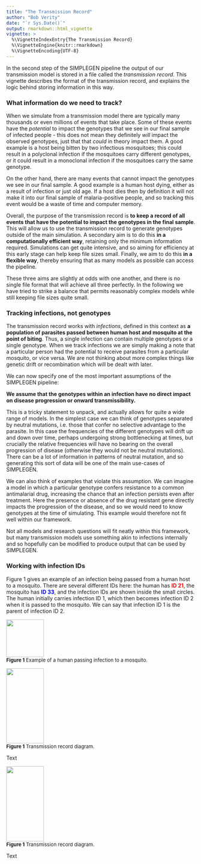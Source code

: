 ---
title: "The Transmission Record"
author: "Bob Verity"
date: "`r Sys.Date()`"
output: rmarkdown::html_vignette
vignette: >
  %\VignetteIndexEntry{The Transmission Record}
  %\VignetteEngine{knitr::rmarkdown}
  %\VignetteEncoding{UTF-8}
---

<!---
Example comment
-->

In the second step of the SIMPLEGEN pipeline the output of our transmission model is stored in a file called the *transmission record*. This vignette describes the format of the transmission record, and explains the logic behind storing information in this way.

### What information do we need to track?

When we simulate from a transmission model there are typically many thousands or even millions of events that take place. Some of these events have the *potential* to impact the genotypes that we see in our final sample of infected people - this does not mean they definitely *will* impact the observed genotypes, just that that *could* in theory impact them. A good example is a host being bitten by two infectious mosquitoes; this could result in a polyclonal infection if the mosquitoes carry different genotypes, or it could result in a monoclonal infection if the mosquitoes carry the same genotype.

On the other hand, there are many events that cannot impact the genotypes we see in our final sample. A good example is a human host dying, either as a result of infection or just old age. If a host dies then by definition it will not make it into our final sample of malaria-positive people, and so tracking this event would be a waste of time and computer memory.

Overall, the purpose of the transmission record is **to keep a record of all events that have the potential to impact the genotypes in the final sample**. This will allow us to use the transmission record to generate genotypes outside of the main simulation. A secondary aim is to do this **in a computationally efficient way**, retaining only the minimum information required. Simulations can get quite intensive, and so aiming for efficiency at this early stage can help keep file sizes small. Finally, we aim to do this **in a flexible way**, thereby ensuring that as many models as possible can access the pipeline.

These three aims are slightly at odds with one another, and there is no single file format that will achieve all three perfectly. In the following we have tried to strike a balance that permits reasonably complex models while still keeping file sizes quite small.


### Tracking infections, not genotypes

The transmission record works with *infections*, defined in this context as **a population of parasites passed between human host and mosquito at the point of biting**. Thus, a single infection can contain multiple genotypes or a single genotype. When we track infections we are simply making a note that a particular person had the potential to receive parasites from a particular mosquito, or vice versa. We are not thinking about more complex things like genetic drift or recombination which will be dealt with later.

We can now specify one of the most important assumptions of the SIMPLEGEN pipeline:

**We assume that the genotypes within an infection have no direct impact on disease progression or onward transmissibility.**

This is a tricky statement to unpack, and actually allows for quite a wide range of models. In the simplest case we can think of genotypes separated by neutral mutations, i.e. those that confer no selective advantage to the parasite. In this case the frequencies of the different genotypes will drift up and down over time, perhaps undergoing strong bottlenecking at times, but crucially the relative frequencies will have no bearing on the overall progression of disease (otherwise they would not be neutral mutations). There can be a lot of information in patterns of neutral mutation, and so generating this sort of data will be one of the main use-cases of SIMPLEGEN.

We can also think of examples that violate this assumption. We can imagine a model in which a particular genotype confers resistance to a common antimalarial drug, increasing the chance that an infection persists even after treatment. Here the presence or absence of the drug resistant gene directly impacts the progression of the disease, and so we would need to know genotypes at the time of simulating. This example would therefore not fit well within our framework.

Not all models and research questions will fit neatly within this framework, but many transmission models use something akin to infections internally and so hopefully can be modified to produce output that can be used by SIMPLEGEN.


### Working with infection IDs



Figure 1 gives an example of an infection being passed from a human host to a mosquito. There are several different IDs here: the human has <span style="color: red;"><b>ID 21</b></span>, the mosquito has <span style="color: blue;"><b>ID 33</b></span>, and the infection IDs are shown inside the small circles. The human initially carries infection ID 1, which then becomes infection ID 2 when it is passed to the mosquito. We can say that infection ID 1 is the parent of infection ID 2.

<img src="https://raw.githubusercontent.com/mrc-ide/SIMPLEGEN/develop/R_ignore/images/transmission_record_single.png" width="100" height = "100"/>
<font size="2">
<figcaption> **Figure 1** Example of a human passing infection to a mosquito.</figcaption>
</font>


<img src="https://raw.githubusercontent.com/mrc-ide/SIMPLEGEN/develop/R_ignore/images/transmission_record.png" width="100" height = "200"/>
<font size="2">
<figcaption> **Figure 1** Transmission record diagram.</figcaption>
</font>

Text

<img src="https://raw.githubusercontent.com/mrc-ide/SIMPLEGEN/develop/R_ignore/images/transmission_record_table.png" width="100" height = "200"/>
<font size="2">
<figcaption> **Figure 1** Transmission record diagram.</figcaption>
</font>

Text






